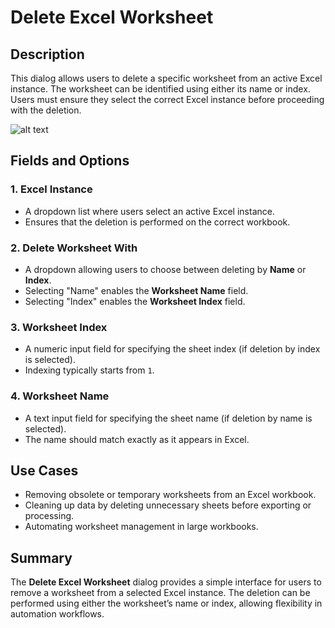 # Delete Excel Worksheet

## Description

This dialog allows users to delete a specific worksheet from an active Excel instance. The worksheet can be identified using either its name or index. Users must ensure they select the correct Excel instance before proceeding with the deletion.

![alt text](../../../assets/excel/delete-excel-worksheet.png)

## Fields and Options

### 1. **Excel Instance**   

- A dropdown list where users select an active Excel instance.  
- Ensures that the deletion is performed on the correct workbook.  

### 2. **Delete Worksheet With**   

- A dropdown allowing users to choose between deleting by **Name** or **Index**.  
- Selecting "Name" enables the **Worksheet Name** field.  
- Selecting "Index" enables the **Worksheet Index** field.  

### 3. **Worksheet Index**   

- A numeric input field for specifying the sheet index (if deletion by index is selected).  
- Indexing typically starts from `1`.  

### 4. **Worksheet Name**   

- A text input field for specifying the sheet name (if deletion by name is selected).  
- The name should match exactly as it appears in Excel.  

## Use Cases  

- Removing obsolete or temporary worksheets from an Excel workbook.  
- Cleaning up data by deleting unnecessary sheets before exporting or processing.  
- Automating worksheet management in large workbooks.  

## Summary  

The **Delete Excel Worksheet** dialog provides a simple interface for users to remove a worksheet from a selected Excel instance. The deletion can be performed using either the worksheet’s name or index, allowing flexibility in automation workflows.  